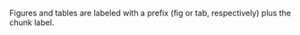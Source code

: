 <!-- Results -->

Figures and tables are labeled with a prefix (fig or tab, respectively) plus the chunk label. 
